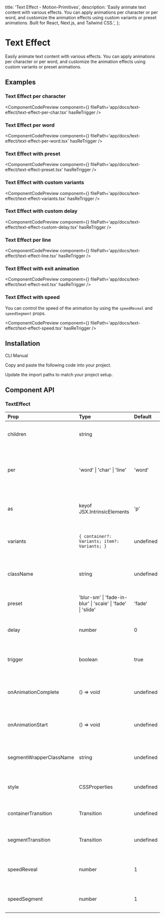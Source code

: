   title: 'Text Effect - Motion-Primitives',
  description:
    'Easily animate text content with various effects. You can apply animations per character or per word, and customize the animation effects using custom variants or preset animations. Built for React, Next.js, and Tailwind CSS.',
};


# Text Effect

Easily animate text content with various effects. You can apply animations per character or per word, and customize the animation effects using custom variants or preset animations.

## Examples

### Text Effect per character

<ComponentCodePreview
  component={<TextEffectPerChar />}
  filePath='app/docs/text-effect/text-effect-per-char.tsx'
  hasReTrigger
/>

### Text Effect per word

<ComponentCodePreview
  component={<TextEffectPerWord />}
  filePath='app/docs/text-effect/text-effect-per-word.tsx'
  hasReTrigger
/>

### Text Effect with preset

<ComponentCodePreview
  component={<TextEffectWithPreset />}
  filePath='app/docs/text-effect/text-effect-preset.tsx'
  hasReTrigger
/>

### Text Effect with custom variants

<ComponentCodePreview
  component={<TextEffectWithCustomVariants />}
  filePath='app/docs/text-effect/text-effect-variants.tsx'
  hasReTrigger
/>

### Text Effect with custom delay

<ComponentCodePreview
  component={<TextEffectWithCustomDelay />}
  filePath='app/docs/text-effect/text-effect-custom-delay.tsx'
  hasReTrigger
/>

### Text Effect per line

<ComponentCodePreview
  component={<TextEffectPerLine />}
  filePath='app/docs/text-effect/text-effect-line.tsx'
  hasReTrigger
/>

### Text Effect with exit animation

<ComponentCodePreview
  component={<TextEffectWithExit />}
  filePath='app/docs/text-effect/text-effect-exit.tsx'
  hasReTrigger
/>

### Text Effect with speed

You can control the speed of the animation by using the `speedReveal` and `speedSegment` props.

<ComponentCodePreview
  component={<TextEffectSpeed />}
  filePath='app/docs/text-effect/text-effect-speed.tsx'
  hasReTrigger
/>

## Installation

<Tabs defaultValue="cli">

<TabsList>
  <TabsTrigger value='cli'>CLI</TabsTrigger>
  <TabsTrigger value='manual'>Manual</TabsTrigger>
</TabsList>

<TabsContent value="cli">

<InstallationCli value='text-effect' />
</TabsContent>

<TabsContent value="manual">

<Steps>

<Step>Copy and paste the following code into your project.</Step>

<CodeBlock filePath='components/core/text-effect.tsx' />

<Step>Update the import paths to match your project setup.</Step>

</Steps>

</TabsContent>

</Tabs>

## Component API

### TextEffect

| Prop                    | Type                                                        | Default   | Description                                                     |
| :---------------------- | :---------------------------------------------------------- | :-------- | :-------------------------------------------------------------- |
| children                | string                                                      |           | The text content to be animated.                                |
| per                     | 'word' \| 'char' \| 'line'                                  | 'word'    | Defines whether animation applies per word, character, or line. |
| as                      | keyof JSX.IntrinsicElements                                 | 'p'       | The HTML tag to render, defaults to paragraph.                  |
| variants                | `{ container?: Variants; item?: Variants; }`                | undefined | Custom variants for container and item animations.              |
| className               | string                                                      | undefined | Optional CSS class for styling the component.                   |
| preset                  | 'blur-sm' \| 'fade-in-blur' \| 'scale' \| 'fade' \| 'slide' | 'fade'    | Preset animations to apply to the text.                         |
| delay                   | number                                                      | 0         | Delay before the animation starts.                              |
| trigger                 | boolean                                                     | true      | Controls whether the animation should be triggered.             |
| onAnimationComplete     | () => void                                                  | undefined | Callback function when the animation completes.                 |
| onAnimationStart        | () => void                                                  | undefined | Callback function when the animation starts.                    |
| segmentWrapperClassName | string                                                      | undefined | Optional CSS class for styling segment wrappers.                |
| style                   | CSSProperties                                               | undefined | Optional inline styles for the component.                       |
| containerTransition     | Transition                                                  | undefined | Optional transition for the container.                          |
| segmentTransition       | Transition                                                  | undefined | Optional transition for the segments.                           |
| speedReveal             | number                                                      | 1         | Controls the speed of the reveal animation.                     |
| speedSegment            | number                                                      | 1         | Controls the speed of the animation.                            |
